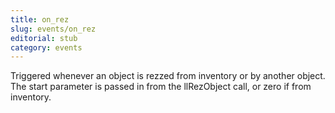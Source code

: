 ```yaml
---
title: on_rez
slug: events/on_rez
editorial: stub
category: events
---
```


<LSLEvent name="on_rez"/>

Triggered whenever an object is rezzed from inventory or by another object. The start parameter is passed in from the llRezObject call, or zero if from inventory.
